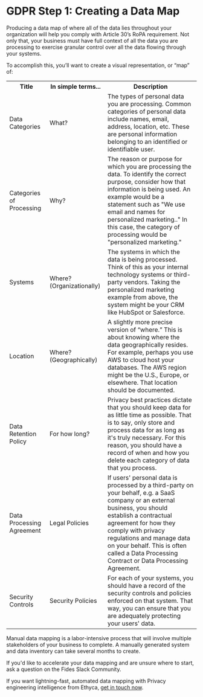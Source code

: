 
# GDPR Step 1: Creating a Data Map

Producing a data map of where all of the data lies throughout your organization will help you comply with Article 30’s RoPA requirement. Not only that, your business must have full context of all the data you are processing to exercise granular control over all the data flowing through your systems.

To accomplish this, you’ll want to create a visual representation, or “map” of:

<table>

<tr>
 <th> Title </th>

<th> In simple terms...</th>
<th> Description</th>
</tr>

<tr>
<td> Data Categories </td>
<td> What? </td>
<td> The types of personal data you are processing. Common categories of personal data include names, email, address, location, etc. These are personal information belonging to an identified or identifiable user. </td>
</tr>

<tr>
<td> Categories of Processing </td>
<td> Why? </td>
<td> The reason or purpose for which you are processing the data. To identify the correct purpose, consider how that information is being used. An example would be a statement such as "We use email and names for personalized marketing.." In this case, the category of processing would be "personalized marketing." </td>
</tr>

<tr>
<td> Systems </td>
<td> Where? (Organizationally) </td>
<td> The systems in which the data is being processed. Think of this as your internal technology systems or third-party vendors. Taking the personalized marketing example from above, the system might be your CRM like HubSpot or Salesforce. </td>
</tr>

<tr>
<td> Location </td>
<td> Where? (Geographically) </td>
<td> A slightly more precise version of “where.” This is about knowing where the data geographically resides. For example, perhaps you use AWS to cloud host your databases. The AWS region might be the U.S., Europe, or elsewhere. That location should be documented. </td>
</tr>

<tr>
<td> Data Retention Policy </td>
<td> For how long? </td>
<td> Privacy best practices dictate that you should keep data for as little time as possible. That is to say, only store and process data for as long as it's truly necessary. For this reason, you should have a record of when and how you delete each category of data that you process. </td>
</tr>

<tr>
<td> Data Processing Agreement </td>
<td> Legal Policies </td>
<td> If users' personal data is processed by a third-party on your behalf, e.g. a SaaS company or an external business, you should establish a contractual agreement for how they comply with privacy regulations and manage data on your behalf. This is often called a Data Processing Contract or Data Processing Agreement. </td>
</tr>

<tr>
<td> Security Controls </td>
<td> Security Policies </td>
<td> For each of your systems, you should have a record of the security controls and policies enforced on that system. That way, you can ensure that you are adequately protecting your users' data. </td>
</tr>
</table>

Manual data mapping is a labor-intensive process that will involve multiple stakeholders of your business to complete. A manually generated system and data inventory can take several months to create.

<Callout> If you'd like to accelerate your data mapping and are unsure where to start, ask a question on the Fides Slack Community. </Callout>

If you want lightning-fast, automated data mapping with Privacy engineering intelligence from Ethyca, [get in touch now](https://ethyca.com/book-demo?utm_source=docs-site).



